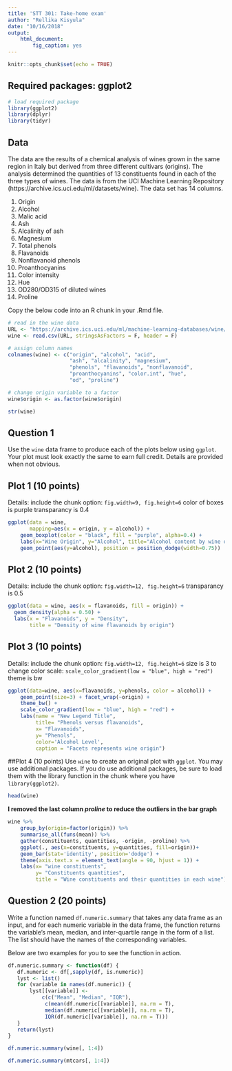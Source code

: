 ```yaml
---
title: 'STT 301: Take-home exam'
author: "Rellika Kisyula"
date: "10/16/2018"
output: 
    html_document:
        fig_caption: yes
---
```


```r
knitr::opts_chunk$set(echo = TRUE)
```

## Required packages: ggplot2

```r
# load required package
library(ggplot2)
library(dplyr)
library(tidyr)
```

## Data
The data are the results of a chemical analysis of wines grown in the same region in Italy but derived from three different cultivars (origins). The analysis determined the quantities of 13 constituents found in each of the three types of wines. The data is from the UCI Machine Learning Repository
(https://archive.ics.uci.edu/ml/datasets/wine).
The data set has 14 columns.

1. Origin
2. Alcohol
3. Malic acid
4. Ash
5. Alcalinity of ash
6. Magnesium
7. Total phenols
8. Flavanoids
9. Nonflavanoid phenols
10. Proanthocyanins
11. Color intensity
12. Hue
13. OD280/OD315 of diluted wines
14. Proline

Copy the below code into an R chunk in your .Rmd file.

```r
# read in the wine data
URL <- "https://archive.ics.uci.edu/ml/machine-learning-databases/wine/wine.data"
wine <- read.csv(URL, stringsAsFactors = F, header = F)

# assign column names
colnames(wine) <- c("origin", "alcohol", "acid",
                    "ash", "alcalinity", "magnesium",
                    "phenols", "flavanoids", "nonflavanoid",
                    "proanthocyanins", "color.int", "hue",
                    "od", "proline")

# change origin variable to a factor
wine$origin <- as.factor(wine$origin)

str(wine)
```

## Question 1
Use the `wine` data frame to produce each of the plots below using `ggplot`. Your plot must look exactly the same to earn full credit. Details are provided when not obvious.

## Plot 1 (10 points)
Details:
include the chunk option: `fig.width=9, fig.height=6`
color of boxes is purple
transparancy is 0.4

```r
ggplot(data = wine,
       mapping=aes(x = origin, y = alcohol)) +
    geom_boxplot(color = "black", fill = "purple", alpha=0.4) +
    labs(x="Wine Origin", y="Alcohol", title="Alcohol content by wine origin") +
    geom_point(aes(y=alcohol), position = position_dodge(width=0.75))

```


## Plot 2 (10 points)
Details:
include the chunk option: `fig.width=12, fig.height=6`
transparancy is 0.5

```r
ggplot(data = wine, aes(x = flavanoids, fill = origin)) + 
  geom_density(alpha = 0.50) +
  labs(x = "Flavanoids", y = "Density", 
       title = "Density of wine flavanoids by origin")
```

## Plot 3 (10 points)
Details:
include the chunk option: `fig.width=12, fig.height=6`
size is 3
to change color scale: `scale_color_gradient(low = "blue", high = "red")`
theme is bw


```r
ggplot(data=wine, aes(x=flavanoids, y=phenols, color = alcohol)) +
    geom_point(size=3) + facet_wrap(~origin) +
    theme_bw() +
    scale_color_gradient(low = "blue", high = "red") +
    labs(name = "New Legend Title", 
         title= "Phenols versus flavanoids",
         x= "Flavanoids",
         y= "Phenols",
         color='Alcohol Level',
         caption = "Facets represents wine origin")
```


##Plot 4 (10 points)
Use `wine` to create an original plot with `ggplot`. You may use additional packages. If you do use additional packages, be sure to load them with the library function in the chunk where you have `library(ggplot2)`.
```r
head(wine)
```

**I removed the last column *proline* to reduce the outliers in the bar graph**
```r
wine %>% 
    group_by(origin=factor(origin)) %>%
    summarise_all(funs(mean)) %>% 
    gather(constituents, quantities, -origin, -proline) %>%
    ggplot(., aes(x=constituents, y=quantities, fill=origin))+
    geom_bar(stat='identity', position='dodge') +
    theme(axis.text.x = element_text(angle = 90, hjust = 1)) +
    labs(x= "wine constituents",
         y= "Constituents quantities",
         title = "Wine constituents and their quantities in each wine")

```

## Question 2 (20 points)
Write a function named `df.numeric.summary` that takes any data frame as an input, and for each numeric variable in the data frame, the function returns the variable’s mean, median, and inter-quartile range in the form of a list. The list should have the names of the corresponding variables. 

Below are two examples for you to see the function in action.

```r
df.numeric.summary <- function(df) {
   df.numeric <- df[,sapply(df, is.numeric)]
   lyst <- list()
   for (variable in names(df.numeric)) {
       lyst[[variable]] <- 
           c(c("Mean", "Median", "IQR"),
            c(mean(df.numeric[[variable]], na.rm = T),
            median(df.numeric[[variable]], na.rm = T),
            IQR(df.numeric[[variable]], na.rm = T)))
   }
   return(lyst)
}
```

```r
df.numeric.summary(wine[, 1:4])
```

```r
df.numeric.summary(mtcars[, 1:4])
```
